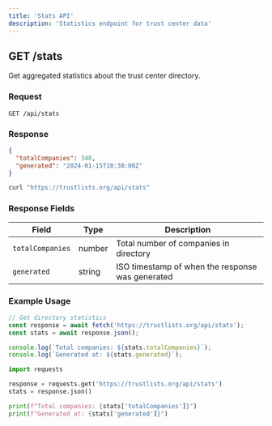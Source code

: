 ```yaml
---
title: 'Stats API'
description: 'Statistics endpoint for trust center data'
---
```


## GET /stats

Get aggregated statistics about the trust center directory.

### Request

```http
GET /api/stats
```

### Response

<CodeGroup>

```json Response
{
  "totalCompanies": 348,
  "generated": "2024-01-15T10:30:00Z"
}
```

```bash Example Request
curl "https://trustlists.org/api/stats"
```

</CodeGroup>

### Response Fields

| Field | Type | Description |
|-------|------|-------------|
| `totalCompanies` | number | Total number of companies in directory |
| `generated` | string | ISO timestamp of when the response was generated |

### Example Usage

<CodeGroup>

```javascript JavaScript
// Get directory statistics
const response = await fetch('https://trustlists.org/api/stats');
const stats = await response.json();

console.log(`Total companies: ${stats.totalCompanies}`);
console.log(`Generated at: ${stats.generated}`);
```

```python Python
import requests

response = requests.get('https://trustlists.org/api/stats')
stats = response.json()

print(f"Total companies: {stats['totalCompanies']}")
print(f"Generated at: {stats['generated']}")
```

</CodeGroup>
